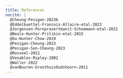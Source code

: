 ```yaml
---
title: References
nocite: |
  @Cheung-Pesigan-2023b
  @Eddelbuettel-Francois-Allaire-etal-2023
  @Jorgensen-Pornprasertmanit-Schoemann-etal-2022
  @Neale-Hunter-Pritikin-etal-2015
  @Ou-Hunter-Chow-2019
  @Pesigan-Cheung-2023
  @Pesigan-Sun-Cheung-2023
  @Rosseel-2012
  @Venables-Ripley-2002
  @Waller-2022
  @vanBuuren-GroothuisOudshoorn-2011
---
```


::: {#refs}
:::
